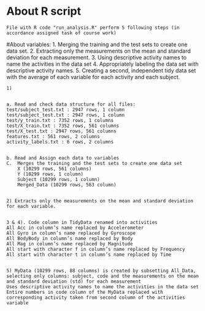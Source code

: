 # About R script
	File with R code "run_analysis.R" perform 5 following steps (in accordance assigned task of course work)
	

#About variables:
	1. Merging the training and the test sets to create one data set.
	2. Extracting only the measurements on the mean and standard deviation for each measurement.
	3. Using descriptive activity names to name the activities in the data set
	4. Appropriately labeling the data set with descriptive activity names.
	5. Creating a second, independent tidy data set with the average of each variable for each activity and each subject.
	

	1) 
	

	a. Read and check data structure for all files:  
	test/subject_test.txt : 2947 rows, 1 column
	test/subject_test.txt : 2947 rows, 1 column
	test/y_train.txt : 7352 rows, 1 columns
	test/X_train.txt : 7352 rows, 561 columns
	test/X_test.txt : 2947 rows, 561 columns
	features.txt : 561 rows, 2 columns
	activity_labels.txt : 6 rows, 2 columns
	

	b. Read and Assign each data to variables
	C.  Merges the training and the test sets to create one data set
	    X (10299 rows, 561 columns) 
	    Y (10299 rows, 1 column) 
	    Subject (10299 rows, 1 column) 
	    Merged_Data (10299 rows, 563 column)
	

	2) Extracts only the measurements on the mean and standard deviation for each variable.
	

	3 & 4). Code column in TidyData renamed into activities
	All Acc in column’s name replaced by Accelerometer
	All Gyro in column’s name replaced by Gyroscope
	All BodyBody in column’s name replaced by Body
	All Mag in column’s name replaced by Magnitude
	All start with character f in column’s name replaced by Frequency
	All start with character t in column’s name replaced by Time
	

	5) MyData (10299 rows, 88 columns) is created by subsetting All_Data, selecting only columns: subject, code and the measurements on the mean and standard deviation (std) for each measurement
	Uses descriptive activity names to name the activities in the data set
	Entire numbers in code column of the MyData replaced with corresponding activity taken from second column of the activities variable